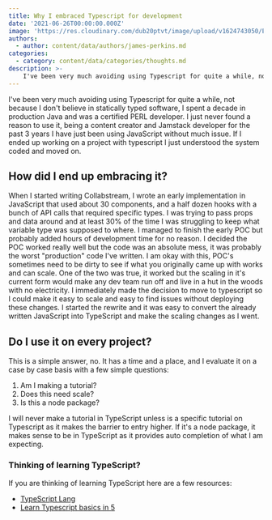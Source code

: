 ```yaml
---
title: Why I embraced Typescript for development
date: '2021-06-26T00:00:00.000Z'
image: 'https://res.cloudinary.com/dub20ptvt/image/upload/v1624743050/Embrace_Typescript_ly0g9c.webp'
authors:
  - author: content/data/authors/james-perkins.md
categories:
  - category: content/data/categories/thoughts.md
description: >-
    I've been very much avoiding using Typescript for quite a while, not because I don't believe in statically typed software, I spent a decade in production Java and was a certified PERL developer. I just never found a reason to use it, being a content creator and Jamstack developer for the past 3 years I have just been using JavaScript without much issue. If I ended up working on a project with typescript I just understood the system coded and moved on
---
```


I've been very much avoiding using Typescript for quite a while, not because I don't believe in statically typed software, I spent a decade in production Java and was a certified PERL developer. I just never found a reason to use it, being a content creator and Jamstack developer for the past 3 years I have just been using JavaScript without much issue. If I ended up working on a project with typescript I just understood the system coded and moved on.

## How did I end up embracing it?

When I started writing Collabstream, I wrote an early implementation in JavaScript that used about 30 components, and a half dozen hooks with a bunch of API calls that required specific types. I was trying to pass props and data around and at least 30% of the time I was struggling to keep what variable type was supposed to where. I managed to finish the early POC but probably added hours of development time for no reason. I decided the POC worked really well but the code was an absolute mess, it was probably the worst "production" code I've written. I am okay with this, POC's sometimes need to be dirty to see if what you originally came up with works and can scale. One of the two was true, it worked but the scaling in it's current form would make any dev team run off and live in a hut in the woods with no electricity.
I immediately made the decision to move to typescript so I could make it easy to scale and easy to find issues without deploying these changes. I started the rewrite and it was easy to convert the already written JavaScript into TypeScript and make the scaling changes as I went.

## Do I use it on every project?

This is a simple answer, no. It has a time and a place, and I evaluate it on a case by case basis with a few simple questions:

1. Am I making a tutorial?
2. Does this need scale?
3. Is this a node package?

I will never make a tutorial in TypeScript unless is a specific tutorial on Typescript as it makes the barrier to entry higher. If it's a node package, it makes sense to be in TypeScript as it provides auto completion of what I am expecting.

### Thinking of learning TypeScript?

If you are thinking of learning TypeScript here are a few resources:

-   [TypeScript Lang](https://www.typescriptlang.org/docs/)
-   [Learn Typescript basics in 5 ](https://www.freecodecamp.org/news/learn-typescript-in-5-minutes-13eda868daeb/)

